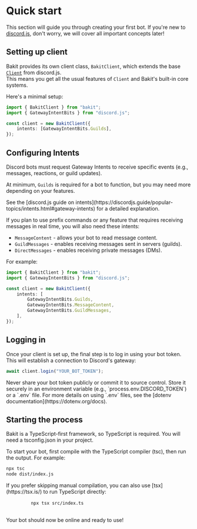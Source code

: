 
# Quick start

This section will guide you through creating your first bot.
If you're new to [discord.js](https://discord.js.org), don't worry, we will cover all important concepts later!

## Setting up client

Bakit provides its own client class, `BakitClient`, which extends the base [`Client`](https://discord.js.org/docs/packages/discord.js/main/Client:class) from discord.js.  
This means you get all the usual features of `Client` and Bakit's built-in core systems.

Here's a minimal setup:

```ts
import { BakitClient } from "bakit";
import { GatewayIntentBits } from "discord.js";

const client = new BakitClient({
	intents: [GatewayIntentBits.Guilds],
});
```

## Configuring Intents

Discord bots must request Gateway Intents to receive specific events (e.g., messages, reactions, or guild updates).

At minimum, `Guilds` is required for a bot to function, but you may need more depending on your features.

<Admonition type="info" title="Learn more">
	See the [discord.js guide on
	intents](https://discordjs.guide/popular-topics/intents.html#gateway-intents) for a detailed
	explanation.
</Admonition>

If you plan to use prefix commands or any feature that requires receiving messages in real time, you will also need these intents:

- `MessageContent` - allows your bot to read message content.
- `GuildMessages` - enables receiving messages sent in servers (guilds).
- `DirectMessages` - enables receiving private messages (DMs).

For example:

```ts
import { BakitClient } from "bakit";
import { GatewayIntentBits } from "discord.js";

const client = new BakitClient({
	intents: [
		GatewayIntentBits.Guilds,
		GatewayIntentBits.MessageContent,
		GatewayIntentBits.GuildMessages,
	],
});
```

## Logging in

Once your client is set up, the final step is to log in using your bot token.
This will establish a connection to Discord's gateway:

```ts
await client.login("YOUR_BOT_TOKEN");
```

<Admonition type="caution" title="Keep your token safe">
	Never share your bot token publicly or commit it to source control. Store it securely in an
	environment variable (e.g., `process.env.DISCORD_TOKEN`) or a `.env` file. For more details on
	using `.env` files, see the [dotenv documentation](https://dotenv.org/docs).
</Admonition>

## Starting the process

Bakit is a TypeScript-first framework, so TypeScript is required.
You will need a tsconfig.json in your project.

To start your bot, first compile with the TypeScript compiler (tsc), then run the output. For example:

```bash
npx tsc
node dist/index.js
```

<Admonition type="info" title="Tip">
	If you prefer skipping manual compilation, you can also use [tsx](https://tsx.is/) to run
	TypeScript directly:
	<pre>
		<code>npx tsx src/index.ts</code>
	</pre>
</Admonition>

Your bot should now be online and ready to use!
